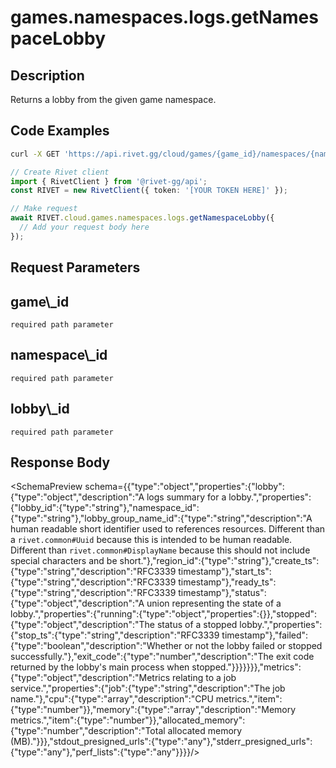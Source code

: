
# games.namespaces.logs.getNamespaceLobby



## Description

Returns a lobby from the given game namespace.


## Code Examples

<CodeGroup title='Request' tag='GET' label='https://api.rivet.gg/cloud/games/{game_id}/namespaces/{namespace_id}/logs/lobbies/{lobby_id}'>

```bash {{ "title": "cURL" }}
curl -X GET 'https://api.rivet.gg/cloud/games/{game_id}/namespaces/{namespace_id}/logs/lobbies/{lobby_id}'
```

```ts
// Create Rivet client
import { RivetClient } from '@rivet-gg/api';
const RIVET = new RivetClient({ token: '[YOUR TOKEN HERE]' });

// Make request
await RIVET.cloud.games.namespaces.logs.getNamespaceLobby({
  // Add your request body here
});
```

</CodeGroup>

## Request Parameters
<div className="property ml-4">
<div className="flex flex-row items-center my-2">
<h2 className="text-lg font-bold text-cream-50 m-0">game\_id</h2><code className="m-0 ml-4 pb-0 pt-0.5 text-cream-500"><span className="font-normal text-cream-600">required</span> path parameter</code>
</div>

</div>
<div className="property ml-4">
<div className="flex flex-row items-center my-2">
<h2 className="text-lg font-bold text-cream-50 m-0">namespace\_id</h2><code className="m-0 ml-4 pb-0 pt-0.5 text-cream-500"><span className="font-normal text-cream-600">required</span> path parameter</code>
</div>

</div>
<div className="property ml-4">
<div className="flex flex-row items-center my-2">
<h2 className="text-lg font-bold text-cream-50 m-0">lobby\_id</h2><code className="m-0 ml-4 pb-0 pt-0.5 text-cream-500"><span className="font-normal text-cream-600">required</span> path parameter</code>
</div>

</div>

## Response Body
<SchemaPreview schema={{"type":"object","properties":{"lobby":{"type":"object","description":"A logs summary for a lobby.","properties":{"lobby_id":{"type":"string"},"namespace_id":{"type":"string"},"lobby_group_name_id":{"type":"string","description":"A human readable short identifier used to references resources. Different than a `rivet.common#Uuid` because this is intended to be human readable. Different than `rivet.common#DisplayName` because this should not include special characters and be short."},"region_id":{"type":"string"},"create_ts":{"type":"string","description":"RFC3339 timestamp"},"start_ts":{"type":"string","description":"RFC3339 timestamp"},"ready_ts":{"type":"string","description":"RFC3339 timestamp"},"status":{"type":"object","description":"A union representing the state of a lobby.","properties":{"running":{"type":"object","properties":{}},"stopped":{"type":"object","description":"The status of a stopped lobby.","properties":{"stop_ts":{"type":"string","description":"RFC3339 timestamp"},"failed":{"type":"boolean","description":"Whether or not the lobby failed or stopped successfully."},"exit_code":{"type":"number","description":"The exit code returned by the lobby's main process when stopped."}}}}}}},"metrics":{"type":"object","description":"Metrics relating to a job service.","properties":{"job":{"type":"string","description":"The job name."},"cpu":{"type":"array","description":"CPU metrics.","item":{"type":"number"}},"memory":{"type":"array","description":"Memory metrics.","item":{"type":"number"}},"allocated_memory":{"type":"number","description":"Total allocated memory (MB)."}}},"stdout_presigned_urls":{"type":"any"},"stderr_presigned_urls":{"type":"any"},"perf_lists":{"type":"any"}}}}/>
